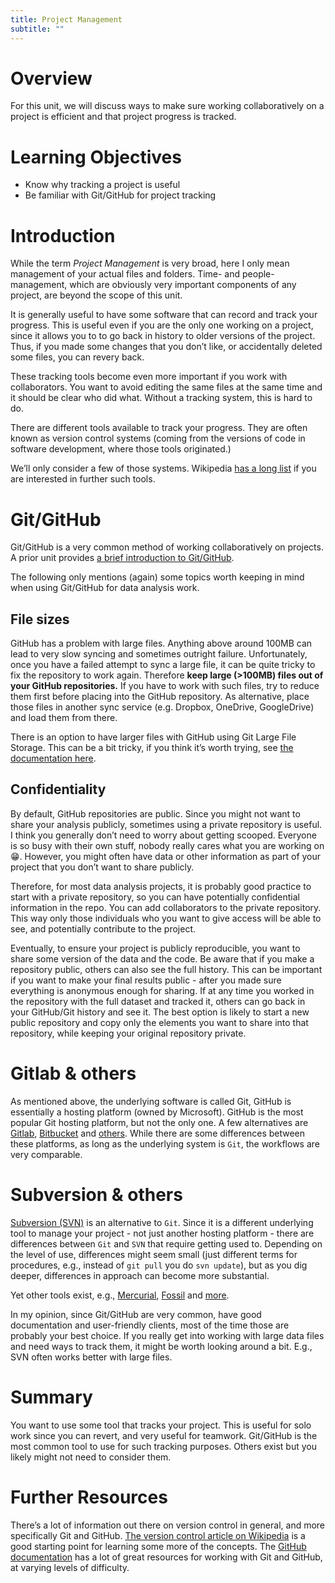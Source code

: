 ```yaml
---
title: Project Management
subtitle: ""
---
```


# Overview

For this unit, we will discuss ways to make sure working collaboratively on a project is efficient and that project progress is tracked.


# Learning Objectives

- Know why tracking a project is useful
- Be familiar with Git/GitHub for project tracking


# Introduction

While the term _Project Management_ is very broad, here I only mean management of your actual files and folders. Time- and people-management, which are obviously very important components of any project, are beyond the scope of this unit.

It is generally useful to have some software that can record and track your progress.
This is useful even if you are the only one working on a project, since it allows you to 
to go back in history to older versions of the project. Thus, if you made some changes that you don't like, or accidentally deleted some files, you can revery back.

These tracking tools become even more important if you work with collaborators. You want to avoid editing the same files at the same time and it should be clear who did what. Without a tracking system, this is hard to do. 

There are different tools available to track your progress. They are often known as version control systems (coming from the versions of code in software development, where those tools originated.)

We'll only consider a few of those systems. Wikipedia [has a long list](https://en.wikipedia.org/wiki/List_of_version-control_software) if you are interested in further such tools.


# Git/GitHub

Git/GitHub is a very common method of working collaboratively on projects. 
A prior unit provides [a brief introduction to Git/GitHub](/content/module-intro-tools/tools-github-introduction.qmd). 

The following only mentions (again) some topics worth keeping in mind when using Git/GitHub for data analysis work.


## File sizes

GitHub has a problem with large files. Anything above around 100MB can lead to very slow syncing and sometimes outright failure. Unfortunately, once you have a failed attempt to sync a large file, it can be quite tricky to fix the repository to work again. Therefore **keep large (\>100MB) files out of your GitHub repositories.** If you have to work with such files, try to reduce them first before placing into the GitHub repository. As alternative, place those files in another sync service (e.g. Dropbox, OneDrive, GoogleDrive) and load them from there.

There is an option to have larger files with GitHub using Git Large File Storage. This can be a bit tricky, if you think it's worth trying, see [the documentation here](https://docs.github.com/en/repositories/working-with-files/managing-large-files).


## Confidentiality

By default, GitHub repositories are public. Since you might not want to share your analysis publicly, sometimes using a private repository is useful. I think you generally don't need to worry about getting scooped. Everyone is so busy with their own stuff, nobody really cares what you are working on 😁. However, you might often have data or other information as part of your project that you don't want to share publicly. 

Therefore, for most data analysis projects, it is probably good practice to start with a private repository, so you can have potentially confidential information in the repo. You can add collaborators to the private repository. This way only those individuals who you want to give access will be able to see, and potentially contribute to the project.

Eventually, to ensure your project is publicly reproducible, you want to share some version of the data and the code. Be aware that if you make a repository public, others can also see the full history. This can be important if you want to make your final results public - after you made sure everything is anonymous enough for sharing. If at any time you worked in the repository with the full dataset and tracked it, others can go back in your GitHub/Git history and see it. The best option is likely to start a new public repository and copy only the elements you want to share into that repository, while keeping your original repository private.


# Gitlab & others

As mentioned above, the underlying software is called Git, GitHub is essentially a hosting platform (owned by Microsoft). GitHub is the most popular Git hosting platform, but not the only one. A few alternatives are [Gitlab](https://about.gitlab.com/), [Bitbucket](https://bitbucket.org/) and [others](https://www.wearedevelopers.com/magazine/top-github-alternatives). While there are some differences between these platforms, as long as the underlying system is `Git`, the workflows are very comparable.


# Subversion & others

[Subversion (SVN)](https://subversion.apache.org/) is an alternative to `Git`. Since it is a different underlying tool to manage your project - not just another hosting platform - there are differences between `Git` and `SVN` that require getting used to. Depending on the level of use, differences might seem small (just different terms for procedures, e.g., instead of `git pull` you do `svn update`), but as you dig deeper, differences in approach can become more substantial.

Yet other tools exist, e.g., [Mercurial](https://www.mercurial-scm.org/), [Fossil](https://www2.fossil-scm.org/home/doc/trunk/www/index.wiki) and [more](). 

In my opinion, since Git/GitHub are very common, have good documentation and user-friendly clients, most of the time those are probably your best choice. If you really get into working with large data files and need ways to track them, it might be worth looking around a bit. E.g., SVN often works better with large files.


# Summary

You want to use some tool that tracks your project. This is useful for solo work since you can revert, and very useful for teamwork. Git/GitHub is the most common tool to use for such tracking purposes. Others exist but you likely might not need to consider them.


# Further Resources

There's a lot of information out there on version control in general, and more specifically Git and GitHub. [The version control article on Wikipedia](https://en.wikipedia.org/wiki/Version_control) is a good starting point for learning some more of the concepts. The [GitHub documentation](https://docs.github.com/en) has a lot of great resources for working with Git and GitHub, at varying levels of difficulty.    



